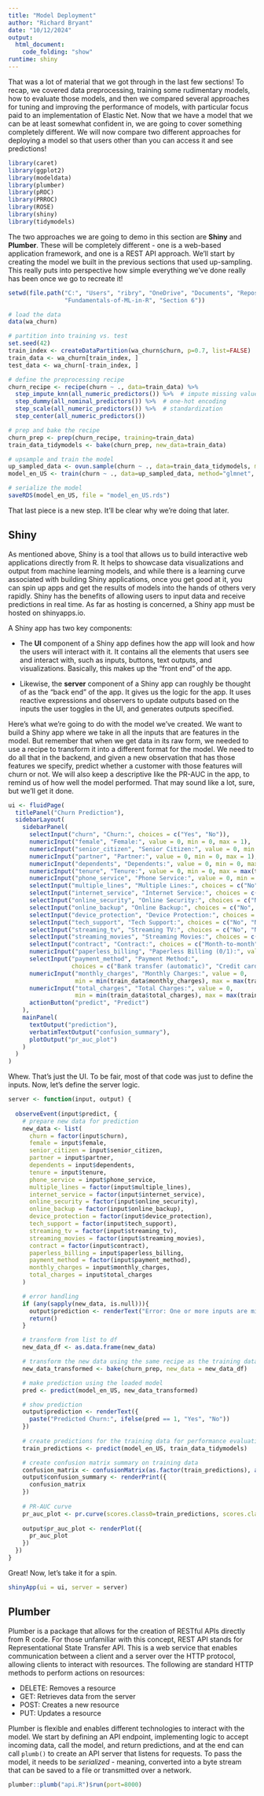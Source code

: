 ```yaml
---
title: "Model Deployment"
author: "Richard Bryant"
date: "10/12/2024"
output: 
  html_document:
    code_folding: "show"
runtime: shiny
---
```


That was a lot of material that we got through in the last few sections!   To recap, we covered data preprocessing, training some rudimentary models, how to evaluate those models, and then we compared several approaches for tuning and improving the performance of models, with particular focus paid to an implementation of Elastic Net.  Now that we have a model that we can be at least somewhat confident in, we are going to cover something completely different.  We will now compare two different approaches for deploying a model so that users other than you can access it and see predictions!

```r
library(caret)
library(ggplot2)
library(modeldata)
library(plumber)
library(pROC)
library(PRROC)
library(ROSE)
library(shiny)
library(tidymodels)
```

The two approaches we are going to demo in this section are **Shiny** and **Plumber**.  These will be completely different - one is a web-based application framework, and one is a REST API approach.  We'll start by creating the model we built in the previous sections that used up-sampling.  This really puts into perspective how simple everything we've done really has been once we go to recreate it!

```r
setwd(file.path("C:", "Users", "ribry", "OneDrive", "Documents", "Repositories", "Fundamentals of Machine Learning in R",
                "Fundamentals-of-ML-in-R", "Section 6"))
```

```r
# load the data
data(wa_churn)

# partition into training vs. test
set.seed(42)
train_index <- createDataPartition(wa_churn$churn, p=0.7, list=FALSE)
train_data <- wa_churn[train_index, ]
test_data <- wa_churn[-train_index, ]

# define the preprocessing recipe
churn_recipe <- recipe(churn ~ ., data=train_data) %>%
  step_impute_knn(all_numeric_predictors()) %>%  # impute missing values
  step_dummy(all_nominal_predictors()) %>%  # one-hot encoding
  step_scale(all_numeric_predictors()) %>%  # standardization
  step_center(all_numeric_predictors())

# prep and bake the recipe
churn_prep <- prep(churn_recipe, training=train_data)
train_data_tidymodels <- bake(churn_prep, new_data=train_data)

# upsample and train the model
up_sampled_data <- ovun.sample(churn ~ ., data=train_data_tidymodels, method='over', N=30000)$data
model_en_US <- train(churn ~ ., data=up_sampled_data, method="glmnet", trControl=control)

# serialize the model
saveRDS(model_en_US, file = "model_en_US.rds")
```

That last piece is a new step.  It'll be clear why we're doing that later.

## Shiny ##

As mentioned above, Shiny is a tool that allows us to build interactive web applications directly from R.  It helps to showcase data visualizations and output from machine learning models, and while there is a learning curve associated with building Shiny applications, once you get good at it, you can spin up apps and get the results of models into the hands of others very rapidly.  Shiny has the benefits of allowing users to input data and receive predictions in real time.  As far as hosting is concerned, a Shiny app must be hosted on shinyapps.io.  

A Shiny app has two key components:

  - The **UI** component of a Shiny app defines how the app will look and how the users will interact with it.  It contains all the elements that users see and interact with, such as inputs, buttons, text outputs, and visualizations.  Basically, this makes up the "front end" of the app.
  
  - Likewise, the **server** component of a Shiny app can roughly be thought of as the "back end" of the app.  It gives us the logic for the app.  It uses reactive expressions and observers to update outputs based on the inputs the user toggles in the UI, and generates outputs specified.
  
Here's what we're going to do with the model we've created.  We want to build a Shiny app where we take in all the inputs that are features in the model.  But remember that when we get data in its raw form, we needed to use a recipe to transform it into a different format for the model.  We need to do all that in the backend, and given a new observation that has those features we specify, predict whether a customer with those features will churn or not.  We will also keep a descriptive like the PR-AUC in the app, to remind us of how well the model performed.  That may sound like a lot, sure, but we'll get it done.

```r
ui <- fluidPage(
  titlePanel("Churn Prediction"),
  sidebarLayout(
    sidebarPanel(
      selectInput("churn", "Churn:", choices = c("Yes", "No")),
      numericInput("female", "Female:", value = 0, min = 0, max = 1),
      numericInput("senior_citizen", "Senior Citizen:", value = 0, min = 0, max = 1),
      numericInput("partner", "Partner:", value = 0, min = 0, max = 1),
      numericInput("dependents", "Dependents:", value = 0, min = 0, max = 1),
      numericInput("tenure", "Tenure:", value = 0, min = 0, max = max(train_data$tenure)),
      numericInput("phone_service", "Phone Service:", value = 0, min = 0, max = 1),
      selectInput("multiple_lines", "Multiple Lines:", choices = c("No", "No phone service", "Yes")),
      selectInput("internet_service", "Internet Service:", choices = c("DSL", "Fiber optic", "No")),
      selectInput("online_security", "Online Security:", choices = c("No", "No internet service", "Yes")),
      selectInput("online_backup", "Online Backup:", choices = c("No", "No internet service", "Yes")),
      selectInput("device_protection", "Device Protection:", choices = c("No", "No internet service", "Yes")),
      selectInput("tech_support", "Tech Support:", choices = c("No", "No internet service", "Yes")),
      selectInput("streaming_tv", "Streaming TV:", choices = c("No", "No internet service", "Yes")),
      selectInput("streaming_movies", "Streaming Movies:", choices = c("No", "No internet service", "Yes")),
      selectInput("contract", "Contract:", choices = c("Month-to-month", "One year", "Two year")),
      numericInput("paperless_billing", "Paperless Billing (0/1):", value = 0, min = 0, max = 1),
      selectInput("payment_method", "Payment Method:",
                  choices = c("Bank transfer (automatic)", "Credit card (automatic)", "Electronic check", "Mailed check")),
      numericInput("monthly_charges", "Monthly Charges:", value = 0,
                   min = min(train_data$monthly_charges), max = max(train_data$monthly_charges)),
      numericInput("total_charges", "Total Charges:", value = 0,
                   min = min(train_data$total_charges), max = max(train_data$total_charges)),
      actionButton("predict", "Predict")
    ),
    mainPanel(
      textOutput("prediction"),
      verbatimTextOutput("confusion_summary"),
      plotOutput("pr_auc_plot")
    )
  )
)
```

Whew.  That's just the UI.  To be fair, most of that code was just to define the inputs.  Now, let's define the server logic.

```r
server <- function(input, output) {
  
  observeEvent(input$predict, {
    # prepare new data for prediction
    new_data <- list(
      churn = factor(input$churn),
      female = input$female,
      senior_citizen = input$senior_citizen,
      partner = input$partner,
      dependents = input$dependents,
      tenure = input$tenure,
      phone_service = input$phone_service,
      multiple_lines = factor(input$multiple_lines),
      internet_service = factor(input$internet_service),
      online_security = factor(input$online_security),
      online_backup = factor(input$online_backup),
      device_protection = factor(input$device_protection),
      tech_support = factor(input$tech_support),
      streaming_tv = factor(input$streaming_tv),
      streaming_movies = factor(input$streaming_movies),
      contract = factor(input$contract),
      paperless_billing = input$paperless_billing,
      payment_method = factor(input$payment_method),
      monthly_charges = input$monthly_charges,
      total_charges = input$total_charges
    )

    # error handling
    if (any(sapply(new_data, is.null))){
      output$prediction <- renderText("Error: One or more inputs are missing.")
      return()
    }

    # transform from list to df
    new_data_df <- as.data.frame(new_data)

    # transform the new data using the same recipe as the training data
    new_data_transformed <- bake(churn_prep, new_data = new_data_df)

    # make prediction using the loaded model
    pred <- predict(model_en_US, new_data_transformed)

    # show prediction
    output$prediction <- renderText({
      paste("Predicted Churn:", ifelse(pred == 1, "Yes", "No"))
    })
    
    # create predictions for the training data for performance evaluation
    train_predictions <- predict(model_en_US, train_data_tidymodels)

    # create confusion matrix summary on training data
    confusion_matrix <- confusionMatrix(as.factor(train_predictions), as.factor(train_data_tidymodels$churn))
    output$confusion_summary <- renderPrint({
      confusion_matrix
    })
    
    # PR-AUC curve
    pr_auc_plot <- pr.curve(scores.class0=train_predictions, scores.class1=train_data_tidymodels$churn, curve=TRUE)
    
    output$pr_auc_plot <- renderPlot({
      pr_auc_plot
    })
  })
}
```

Great!  Now, let's take it for a spin.

```r
shinyApp(ui = ui, server = server)
```

## Plumber ##

Plumber is a package that allows for the creation of RESTful APIs directly from R code.  For those unfamiliar with this concept, REST API stands for Representational State Transfer API.  This is a web service that enables communication between a client and a server over the HTTP protocol, allowing clients to interact with resources.  The following are standard HTTP methods to perform actions on resources:

  - DELETE: Removes a resource
  - GET: Retrieves data from the server
  - POST: Creates a new resource
  - PUT: Updates a resource
  
Plumber is flexible and enables different technologies to interact with the model.  We start by defining an API endpoint, implementing logic to accept incoming data, call the model, and return predictions, and at the end can call `plumb()` to create an API server that listens for requests.  To pass the model, it needs to be _serialized_ - meaning, converted into a byte stream that can be saved to a file or transmitted over a network.  

```r
plumber::plumb("api.R")$run(port=8000)
```

